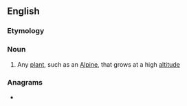==English==

===Etymology===
{{confix|acro|phyte|t1=sharp; peak|t2=plant|lang=en}}

===Noun===
{{en-noun}}

# {{lb|en|botany}} Any [[plant]], such as an [[Alpine]], that grows at a high [[altitude]]

===Anagrams===
* {{anagrams|en|a=acehoprty|pothecary}}